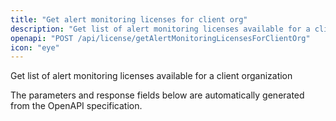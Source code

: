 ```yaml
---
title: "Get alert monitoring licenses for client org"
description: "Get list of alert monitoring licenses available for a client organization"
openapi: "POST /api/license/getAlertMonitoringLicensesForClientOrg"
icon: "eye"
---
```


Get list of alert monitoring licenses available for a client organization

<Note>
The parameters and response fields below are automatically generated from the OpenAPI specification.
</Note>
